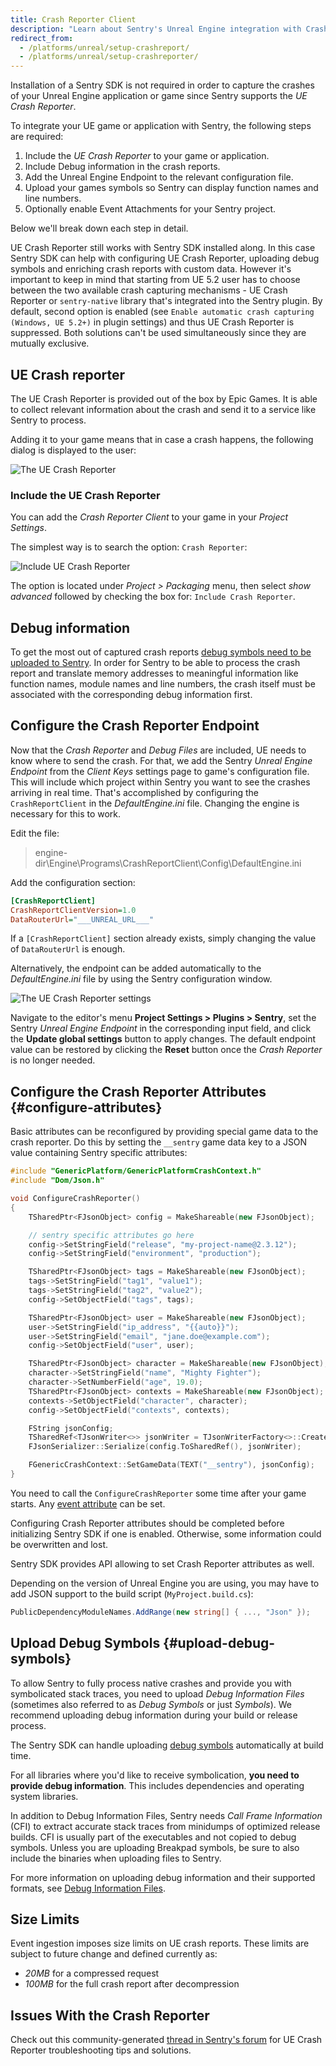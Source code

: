 ```yaml
---
title: Crash Reporter Client
description: "Learn about Sentry's Unreal Engine integration with Crash Reporter Client."
redirect_from:
  - /platforms/unreal/setup-crashreport/
  - /platforms/unreal/setup-crashreporter/
---
```


Installation of a Sentry SDK is not required in order to capture the crashes of your
Unreal Engine application or game since Sentry supports the _UE Crash Reporter_.

To integrate your UE game or application with Sentry, the following steps are required:

1. Include the _UE Crash Reporter_ to your game or application.
2. Include Debug information in the crash reports.
3. Add the Unreal Engine Endpoint to the relevant configuration file.
4. Upload your games symbols so Sentry can display function names and line numbers.
5. Optionally enable Event Attachments for your Sentry project.

Below we'll break down each step in detail.

<Alert level="info" title="Using UE Crash Reporter on Windows">

UE Crash Reporter still works with Sentry SDK installed along. In this case Sentry SDK can help with configuring UE Crash Reporter, uploading debug symbols and enriching crash reports with custom data. However it's important to keep in mind that starting from UE 5.2 user has to choose between the two available crash capturing mechanisms - UE Crash Reporter or `sentry-native` library that's integrated into the Sentry plugin. By default, second option is enabled (see `Enable automatic crash capturing (Windows, UE 5.2+)` in plugin settings) and thus UE Crash Reporter is suppressed. Both solutions can't be used simultaneously since they are mutually exclusive.

</Alert>

## UE Crash reporter

The UE Crash Reporter is provided out of the box by Epic Games. It is able to collect relevant
information about the crash and send it to a service like Sentry to process.

Adding it to your game means that in case a crash happens, the following dialog is displayed
to the user:

![The UE Crash Reporter](ue-crash-reporter.png)

### Include the UE Crash Reporter

You can add the _Crash Reporter Client_ to your game in your _Project Settings_.

The simplest way is to search the option: `Crash Reporter`:

![Include UE Crash Reporter](ue-include-crash-reporter.png)

The option is located under _Project > Packaging_ menu, then select _show advanced_ followed by
checking the box for: `Include Crash Reporter`.

## Debug information

To get the most out of captured crash reports [debug symbols need to be uploaded to Sentry](#upload-debug-symbols).
In order for Sentry to be able to process the crash report and translate
memory addresses to meaningful information like function names, module names
and line numbers, the crash itself must be associated with the corresponding debug information first.

## Configure the Crash Reporter Endpoint

Now that the _Crash Reporter_ and _Debug Files_ are included, UE needs to know where to send the
crash. For that, we add the Sentry _Unreal Engine Endpoint_ from the _Client Keys_ settings page to game's configuration file. This will
include which project within Sentry you want to see the crashes arriving in real time.
That's accomplished by configuring the `CrashReportClient` in the _DefaultEngine.ini_ file. Changing the engine is necessary for this to work.

Edit the file:

> engine-dir\Engine\Programs\CrashReportClient\Config\DefaultEngine.ini

Add the configuration section:

```ini {filename:DefaultEngine.ini}
[CrashReportClient]
CrashReportClientVersion=1.0
DataRouterUrl="___UNREAL_URL___"
```

<Note>

If a `[CrashReportClient]` section already exists, simply changing the value of `DataRouterUrl`
is enough.

</Note>

Alternatively, the endpoint can be added automatically to the _DefaultEngine.ini_ file
by using the Sentry configuration window.

![The UE Crash Reporter settings](ue-crash-reporter-settings.png)

Navigate to the editor's menu **Project Settings > Plugins > Sentry**, set the Sentry _Unreal Engine Endpoint_ in the corresponding input field, and click the **Update global settings** button to apply changes. The default endpoint value can be restored by clicking the **Reset** button once the _Crash Reporter_ is no longer needed.

## Configure the Crash Reporter Attributes {#configure-attributes}

Basic attributes can be reconfigured by providing special game data to the
crash reporter. Do this by setting the `__sentry` game data key to a JSON value containing
Sentry specific attributes:

```cpp
#include "GenericPlatform/GenericPlatformCrashContext.h"
#include "Dom/Json.h"

void ConfigureCrashReporter()
{
    TSharedPtr<FJsonObject> config = MakeShareable(new FJsonObject);

    // sentry specific attributes go here
    config->SetStringField("release", "my-project-name@2.3.12");
    config->SetStringField("environment", "production");

    TSharedPtr<FJsonObject> tags = MakeShareable(new FJsonObject);
    tags->SetStringField("tag1", "value1");
    tags->SetStringField("tag2", "value2");
    config->SetObjectField("tags", tags);

    TSharedPtr<FJsonObject> user = MakeShareable(new FJsonObject);
    user->SetStringField("ip_address", "{{auto}}");
    user->SetStringField("email", "jane.doe@example.com");
    config->SetObjectField("user", user);

    TSharedPtr<FJsonObject> character = MakeShareable(new FJsonObject);
    character->SetStringField("name", "Mighty Fighter");
    character->SetNumberField("age", 19.0);
    TSharedPtr<FJsonObject> contexts = MakeShareable(new FJsonObject);
    contexts->SetObjectField("character", character);
    config->SetObjectField("contexts", contexts);

    FString jsonConfig;
    TSharedRef<TJsonWriter<>> jsonWriter = TJsonWriterFactory<>::Create(&jsonConfig);
    FJsonSerializer::Serialize(config.ToSharedRef(), jsonWriter);

    FGenericCrashContext::SetGameData(TEXT("__sentry"), jsonConfig);
}
```

You need to call the `ConfigureCrashReporter` some time after your game
starts. Any [event attribute](https://develop.sentry.dev/sdk/event-payloads/) can be set.

<Note>

Configuring Crash Reporter attributes should be completed before initializing Sentry SDK if one is enabled. Otherwise, some information could be overwritten and lost.

</Note>

<Note>

Sentry SDK provides API allowing to set Crash Reporter attributes as well.

</Note>

Depending on the version of Unreal Engine you are using, you may have to
add JSON support to the build script (`MyProject.build.cs`):

```csharp
PublicDependencyModuleNames.AddRange(new string[] { ..., "Json" });
```

## Upload Debug Symbols {#upload-debug-symbols}

To allow Sentry to fully process native crashes and provide you with
symbolicated stack traces, you need to upload _Debug Information Files_
(sometimes also referred to as _Debug Symbols_ or just _Symbols_). We recommend
uploading debug information during your build or release process.

<Note>

The Sentry SDK can handle uploading [debug symbols](/platforms/unreal/configuration/debug-symbols/) automatically at build time.

</Note>

For all libraries where you'd like to receive symbolication, **you need
to provide debug information**. This includes dependencies and operating system
libraries.

In addition to Debug Information Files, Sentry needs _Call Frame Information_
(CFI) to extract accurate stack traces from minidumps of optimized release
builds. CFI is usually part of the executables and not copied to debug symbols.
Unless you are uploading Breakpad symbols, be sure to also include the binaries
when uploading files to Sentry.

For more information on uploading debug information and their supported formats,
see [Debug Information Files](/workflow/debug-files/).

## Size Limits

Event ingestion imposes size limits on UE crash reports. These limits
are subject to future change and defined currently as:

- _20MB_ for a compressed request
- _100MB_ for the full crash report after decompression

## Issues With the Crash Reporter

Check out this community-generated [thread in Sentry's forum](https://forum.sentry.io/t/unreal-engine-crash-reporter-cant-get-it-to-work/7643) for UE Crash Reporter troubleshooting tips and solutions.
